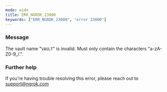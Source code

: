 ```yaml
---
mode: wide
title: ERR_NGROK_23000
keywords: ["ERR_NGROK_23000", "error 23000"]
---
```



### Message

The vault name "`VAULT`" is invalid. Must only contain the characters "a-zA-Z0-9\_/.".

<ErrorDetails />

### Further help

If you're having trouble resolving this error, please reach out to [support@ngrok.com](mailto:support@ngrok.com?subject=Help%20with%20ERR_NGROK_23000)
